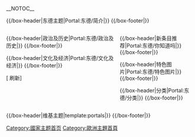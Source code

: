 {{noteTA
|G1=Military
|G2=地名
}}
<!-- 這個主題使用這個語法建立： subst:box portal skeleton| topic={{{topic}}}|  -->
__NOTOC__
<div align="center">
{{browsebar}}
</div>

{{Portal:东德/标题}}

{{/box-header|东德主题|Portal:东德/简介|}}
{{Portal:东德/简介}}
{{/box-footer|}}

<div style="float:left; width:60%;"> <!-- This width add to the the margin below to equal 100%-->

{{/box-header|政治及历史|Portal:东德/政治及历史|}}
{{Portal:东德/政治及历史}}
{{/box-footer|}}

{{/box-header|文化及经济|Portal:东德/文化及经济|}}
{{Portal:东德/文化及经济}}
{{/box-footer|}}

[{{fullurl:Portal:东德|action=purge}} 刷新]

</div>

<div style="float:right; width:39%"> <!-- This margin should be right of the above -->

{{/box-header|新条目推荐|Portal:东德/你知道吗|}}
{{Portal:东德/你知道吗}}
{{/box-footer|}}

{{/box-header|特色图片|Portal:东德/特色图片|}}
{{Portal:东德/特色图片}}
{{/box-footer|}}

{{/box-header|分类|Portal:东德/分类|}}
{{Portal:东德/分类}}
{{/box-footer|}}

</div>

<div style="float:right; width:100%">
{{/box-header|维基主题|template:portals|}}
{{portals}}
{{/box-footer|}}

[[Category:國家主题首页|Category:國家主题首页]]
[[Category:歐洲主題首頁|Category:歐洲主題首頁]]